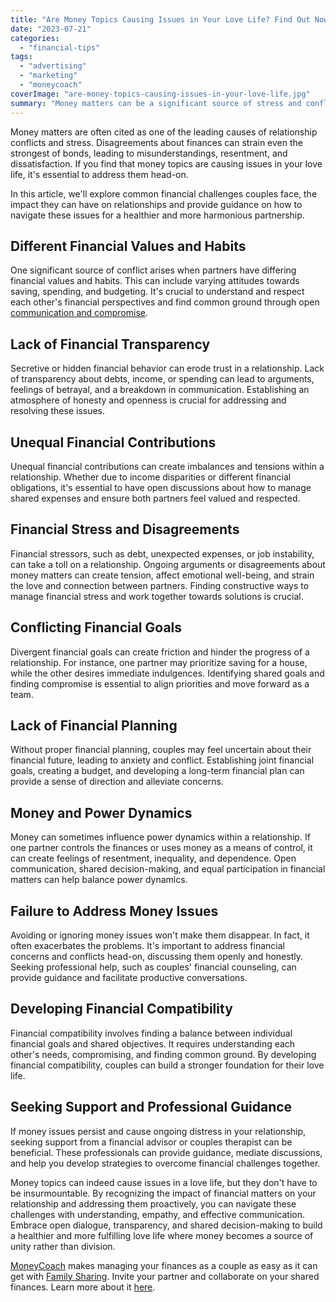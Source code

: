 ```yaml
---
title: "Are Money Topics Causing Issues in Your Love Life? Find Out Now"
date: "2023-07-21"
categories: 
  - "financial-tips"
tags: 
  - "advertising"
  - "marketing"
  - "moneycoach"
coverImage: "are-money-topics-causing-issues-in-your-love-life.jpg"
summary: "Money matters can be a significant source of stress and conflict within relationships. However, when couples choose to manage their finances together, it can lead to stronger bonds, improved communication, and a shared sense of financial stability."
---
```

Money matters are often cited as one of the leading causes of relationship conflicts and stress. Disagreements about finances can strain even the strongest of bonds, leading to misunderstandings, resentment, and dissatisfaction. If you find that money topics are causing issues in your love life, it's essential to address them head-on.

In this article, we'll explore common financial challenges couples face, the impact they can have on relationships and provide guidance on how to navigate these issues for a healthier and more harmonious partnership.

## Different Financial Values and Habits
One significant source of conflict arises when partners have differing financial values and habits. This can include varying attitudes towards saving, spending, and budgeting. It's crucial to understand and respect each other's financial perspectives and find common ground through open [communication and compromise](/blog/why-managing-finances-as-a-couple-can-improve-your-relationship).

## Lack of Financial Transparency
Secretive or hidden financial behavior can erode trust in a relationship. Lack of transparency about debts, income, or spending can lead to arguments, feelings of betrayal, and a breakdown in communication. Establishing an atmosphere of honesty and openness is crucial for addressing and resolving these issues.

## Unequal Financial Contributions
Unequal financial contributions can create imbalances and tensions within a relationship. Whether due to income disparities or different financial obligations, it's essential to have open discussions about how to manage shared expenses and ensure both partners feel valued and respected.

## Financial Stress and Disagreements
Financial stressors, such as debt, unexpected expenses, or job instability, can take a toll on a relationship. Ongoing arguments or disagreements about money matters can create tension, affect emotional well-being, and strain the love and connection between partners. Finding constructive ways to manage financial stress and work together towards solutions is crucial.

## Conflicting Financial Goals
Divergent financial goals can create friction and hinder the progress of a relationship. For instance, one partner may prioritize saving for a house, while the other desires immediate indulgences. Identifying shared goals and finding compromise is essential to align priorities and move forward as a team.

## Lack of Financial Planning
Without proper financial planning, couples may feel uncertain about their financial future, leading to anxiety and conflict. Establishing joint financial goals, creating a budget, and developing a long-term financial plan can provide a sense of direction and alleviate concerns.

## Money and Power Dynamics
Money can sometimes influence power dynamics within a relationship. If one partner controls the finances or uses money as a means of control, it can create feelings of resentment, inequality, and dependence. Open communication, shared decision-making, and equal participation in financial matters can help balance power dynamics.

## Failure to Address Money Issues
Avoiding or ignoring money issues won't make them disappear. In fact, it often exacerbates the problems. It's important to address financial concerns and conflicts head-on, discussing them openly and honestly. Seeking professional help, such as couples' financial counseling, can provide guidance and facilitate productive conversations.

## Developing Financial Compatibility
Financial compatibility involves finding a balance between individual financial goals and shared objectives. It requires understanding each other's needs, compromising, and finding common ground. By developing financial compatibility, couples can build a stronger foundation for their love life.

## Seeking Support and Professional Guidance
If money issues persist and cause ongoing distress in your relationship, seeking support from a financial advisor or couples therapist can be beneficial. These professionals can provide guidance, mediate discussions, and help you develop strategies to overcome financial challenges together.

Money topics can indeed cause issues in a love life, but they don't have to be insurmountable. By recognizing the impact of financial matters on your relationship and addressing them proactively, you can navigate these challenges with understanding, empathy, and effective communication. Embrace open dialogue, transparency, and shared decision-making to build a healthier and more fulfilling love life where money becomes a source of unity rather than division.

[MoneyCoach](/) makes managing your finances as a couple as easy as it can get with [Family Sharing](/guides/how-to-activate-family-sync). Invite your partner and collaborate on your shared finances. Learn more about it [here](/guides/how-to-share-apple-card-transactions-with-your-partner).